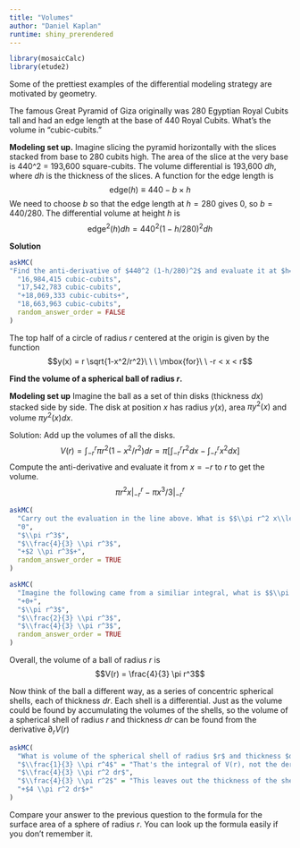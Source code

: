 ```yaml
---
title: "Volumes"
author: "Daniel Kaplan"
runtime: shiny_prerendered
---
```


```r
library(mosaicCalc)
library(etude2)
```

Some of the prettiest examples of the differential modeling strategy are motivated by geometry.

The famous Great Pyramid of Giza originally was 280 Egyptian Royal Cubits tall and had an edge length at the base of 440 Royal Cubits. What's the volume in "cubic-cubits."

**Modeling set up.** Imagine slicing the pyramid horizontally with the slices stacked from base to 280 cubits high. The area of the slice at the very base is 440^2 = 193,600 square-cubits. The volume differential is 193,600 $dh$, where $dh$ is the thickness of the slices. A function for the edge length is $$\mbox{edge}(h) \equiv 440 - b\times h$$ We need to choose $b$ so that the edge length at $h=280$ gives 0, so $b=440/280$. The differential volume at height $h$ is 
$$\mbox{edge}^2(h) dh = 440^2 (1 - h/280)^2 dh$$

**Solution**

```r
askMC(
"Find the anti-derivative of $440^2 (1-h/280)^2$ and evaluate it at $h=0$ and $h=280$ to find the volume. What is that volume? (Just FYI, 1 Royal Cubit is 52.4 cm.)",
  "16,984,415 cubic-cubits",
  "17,542,783 cubic-cubits",
  "+18,069,333 cubic-cubits+",
  "18,663,963 cubic-cubits",
  random_answer_order = FALSE
)
```

The top half of a circle of radius $r$ centered at the origin is given by the function $$y(x) = r \sqrt{1-x^2/r^2}\ \ \ \mbox{for}\ \ -r < x < r$$

**Find the volume of a spherical ball of radius $r$.**

**Modeling set up** Imagine the ball as a set of thin disks (thickness $dx$) stacked side by side. The disk at position $x$ has radius $y(x)$, area $\pi y^2(x)$ and volume $\pi y^2(x) dx$. 

Solution: Add up the volumes of all the disks. $$V(r) = \int_{-r}^r \pi r^2 (1-x^2/r^2) dr = \pi\left[\int_{-r}^{r}r^2 dx- \int_{-r}^{r} x^2 dx\right]$$ Compute the anti-derivative and evaluate it from $x=-r$ to $r$ to get the volume.
$$\pi r^2 x\left.\right|_{-r}^{r} - \pi x^3/3\left.\right|_{-r}^{r}$$

```r
askMC(
  "Carry out the evaluation in the line above. What is $$\\pi r^2 x\\left.\\right|_{-r}^r \\ \\mbox{?}$$ Remember what part of the problem you are doing and the integral involved a dx.",
  "0",
  "$\\pi r^3$",
  "$\\frac{4}{3} \\pi r^3$",
  "+$2 \\pi r^3$+",
  random_answer_order = TRUE
)
```

```r
askMC(
  "Imagine the following came from a similiar integral, what is $$\\pi r^2 x^2\\left.\\right|_{-r}^r \\ \\mbox{?}$$",
  "+0+",
  "$\\pi r^3$",
  "$\\frac{2}{3} \\pi r^3$",
  "$\\frac{4}{3} \\pi r^3$",
  random_answer_order = TRUE
)
```

Overall, the volume of a ball of radius $r$ is $$V(r) = \frac{4}{3} \pi r^3$$

Now think of the ball a different way, as a series of concentric spherical shells, each of thickness $dr$. Each shell is a differential. Just as the volume could be found by accumulating the volumes of the shells, so the volume of a spherical shell of radius $r$  and thickness $dr$ can be found from the derivative $\partial_r V(r)$

```r
askMC(
  "What is volume of the spherical shell of radius $r$ and thickness $dr$?",
  "$\\frac{1}{3} \\pi r^4$" = "That's the integral of V(r), not the derivative.",
  "$\\frac{4}{3} \\pi r^2 dr$",
  "$\\frac{4}{3} \\pi r^2$" = "This leaves out the thickness of the shell.",
  "+$4 \\pi r^2 dr$+"
)
```

Compare your answer to the previous question to the formula for the surface area of a sphere of radius $r$. You can look up the formula easily if you don't remember it.

